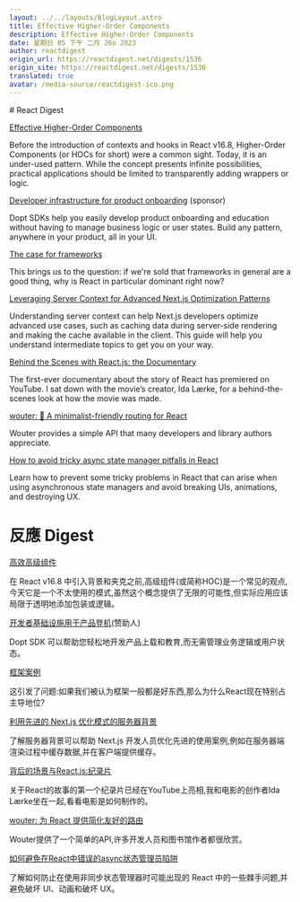 ```yaml
---
layout: ../../layouts/BlogLayout.astro
title: Effective Higher-Order Components
description: Effective Higher-Order Components
date: 星期日 05 下午 二月 26o 2023
author: reactdigest
origin_url: https://reactdigest.net/digests/1536
origin_site: https://reactdigest.net/digests/1536
translated: true
avatar: /media-source/reactdigest-ico.png
---
```



<Reference client:only="react" title="Effective Higher-Order Components" url="https://reactdigest.net/digests/1536" />

<Detail client:only="react">
	# React Digest

[Effective Higher-Order Components](https://reactdigest.net/link/14741/a24eb3ef-556d-456e-a6a4-25de0a1cd63b/email)

Before the introduction of contexts and hooks in React v16.8, Higher-Order Components (or HOCs for short) were a common sight. Today, it is an under-used pattern. While the concept presents infinite possibilities, practical applications should be limited to transparently adding wrappers or logic.

[Developer infrastructure for product onboarding](https://reactdigest.net/link/14742/a24eb3ef-556d-456e-a6a4-25de0a1cd63b/email) (sponsor)

Dopt SDKs help you easily develop product onboarding and education without having to manage business logic or user states. Build any pattern, anywhere in your product, all in your UI.

[The case for frameworks](https://reactdigest.net/link/14743/a24eb3ef-556d-456e-a6a4-25de0a1cd63b/email)

This brings us to the question: if we're sold that frameworks in general are a good thing, why is React in particular dominant right now?

[Leveraging Server Context for Advanced Next.js Optimization Patterns](https://reactdigest.net/link/14744/a24eb3ef-556d-456e-a6a4-25de0a1cd63b/email)

Understanding server context can help Next.js developers optimize advanced use cases, such as caching data during server-side rendering and making the cache available in the client. This guide will help you understand intermediate topics to get you on your way.

[Behind the Scenes with React.js: the Documentary](https://reactdigest.net/link/14745/a24eb3ef-556d-456e-a6a4-25de0a1cd63b/email)

The first-ever documentary about the story of React has premiered on YouTube. I sat down with the movie’s creator, Ida Lærke, for a behind-the-scenes look at how the movie was made.

[wouter: 🥢 A minimalist-friendly routing for React](https://reactdigest.net/link/14746/a24eb3ef-556d-456e-a6a4-25de0a1cd63b/email)

Wouter provides a simple API that many developers and library authors appreciate.

[How to avoid tricky async state manager pitfalls in React](https://reactdigest.net/link/14747/a24eb3ef-556d-456e-a6a4-25de0a1cd63b/email)

Learn how to prevent some tricky problems in React that can arise when using asynchronous state managers and avoid breaking UIs, animations, and destroying UX.


</Detail>

# 反應 Digest

[高效高级组件](https://reactdigest.net/link/14741/a24eb3ef-556d-456e-a6a4-25de0a1cd63b/email)

在 React v16.8 中引入背景和夹克之前,高级组件(或简称HOC)是一个常见的观点,今天它是一个不太使用的模式,虽然这个概念提供了无限的可能性,但实际应用应该局限于透明地添加包装或逻辑。

[开发者基础设施用于产品登机](https://reactdigest.net/link/14742/a24eb3ef-556d-456e-a6a4-25de0a1cd63b/email)(赞助人)

Dopt SDK 可以帮助您轻松地开发产品上载和教育,而无需管理业务逻辑或用户状态。

[框架案例](https://reactdigest.net/link/14743/a24eb3ef-556d-456e-a6a4-25de0a1cd63b/email)

这引发了问题:如果我们被认为框架一般都是好东西,那么为什么React现在特别占主导地位?

[利用先进的 Next.js 优化模式的服务器背景](https://reactdigest.net/link/14744/a24eb3ef-556d-456e-a6a4-25de0a1cd63b/email)

了解服务器背景可以帮助 Next.js 开发人员优化先进的使用案例,例如在服务器端渲染过程中缓存数据,并在客户端提供缓存。

[背后的场景与React.js:纪录片](https://reactdigest.net/link/14745/a24eb3ef-556d-456e-a6a4-25de0a1cd63b/email)

关于React的故事的第一个纪录片已经在YouTube上亮相,我和电影的创作者Ida Lærke坐在一起,看看电影是如何制作的。

[wouter:  为 React 提供简化友好的路由](https://reactdigest.net/link/14746/a24eb3ef-556d-456e-a6a4-25de0a1cd63b/email)

Wouter提供了一个简单的API,许多开发人员和图书馆作者都很欣赏。

[如何避免在React中错误的async状态管理员陷阱](https://reactdigest.net/link/14747/a24eb3ef-556d-456e-a6a4-25de0a1cd63b/email)

了解如何防止在使用非同步状态管理器时可能出现的 React 中的一些棘手问题,并避免破坏 UI、动画和破坏 UX。


